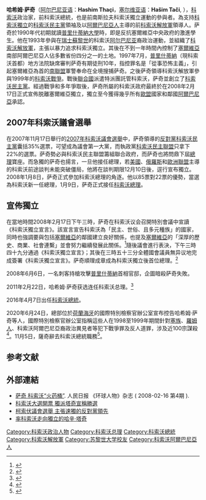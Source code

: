{{NoteTA
|G1=地名
|1=zh:哈辛·塔奇;zh-cn:哈希姆·萨奇;zh-hk:哈辛·特哈契;zh-mo:哈希姆·薩奇;zh-tw:哈辛·塔其;zh-sg:哈辛·塔奇
|2=zh:塔奇;zh-cn:萨奇;zh-hk:特哈契;zh-mo:薩奇;zh-tw:塔其;zh-sg:塔奇
}}
{{Infobox officeholder
|name         = 哈希姆·萨奇
|image        = Hashim Thaçi, 2012.jpg
|office       = 第5任[[科索沃總統|科索沃總統]]
|primeminister= [[以沙·穆斯塔法|以沙·穆斯塔法]]
|term_start   = 2016年4月7日
|term_end     = 2020年11月5日
|predecessor  = [[阿蒂費特·亞希雅加|阿蒂費特·亞希雅加]]
|successor    = [[韋約莎·奧斯曼尼|韋約莎·奧斯曼尼]]（代理）
|office1      = [[科索沃總理|科索沃總理]]
|president1   = [[法特米尔·塞伊迪乌|法特米尔·塞伊迪乌]]<br>[[贝赫杰特·帕乔利|贝赫杰特·帕乔利]]<br>{{le|亞庫普·克拉斯尼奇|Jakup Krasniqi}}{{small|（代理）}}<br>[[阿蒂費特·亞希雅加|阿蒂費特·亞希雅加]]
|deputy1      = {{le|哈伊列丁·庫其|Hajredin Kuči}}<br>[[贝赫杰特·帕乔利|贝赫杰特·帕乔利]]
|term_start1  = 2008年1月9日
|term_end1    = 2014年12月9日
|predecessor1 = {{le|阿吉姆·切库|Agim Čeku}}
|successor1   = [[以沙·穆斯塔法|以沙·穆斯塔法]]
|president2   = [[易卜拉欣·鲁戈瓦|易卜拉欣·鲁戈瓦]]<br>{{le|内扎特·达奇|Nedžat Daci}}{{small|（代理）}}
|term_start2  = 1999年4月2日
|term_end2    = 2000年2月1日
|predecessor2 = {{le|布亚尔·布科什|Bujar Bukoši}}
|successor2   = {{le|内扎特·达奇|Nedžat Daci}}<small>（代理）</small>
|birth_date   = {{birth date and age|1968|4|24|df=y}}
|birth_place  = {{YUG}}[[科索沃自治省|科索沃自治省]][[斯爾比察|斯爾比察]]布洛克納村
|death_date   = 
|death_place  = 
|nationality  = {{KOS}}
|party        = [[科索沃民主党|科索沃民主党]]
|spouse       = Lumnije Tači
|alma_mater   = [[普里什蒂納大學|普里什蒂納大學]]<br>[[苏黎世大学|苏黎世大学]]
|religion     = [[伊斯兰教|伊斯兰教]]
}}

'''哈希姆·萨奇'''（[[阿尔巴尼亚语|阿尔巴尼亚语]]：'''Hashim Thaçi'''，[[塞尔维亚语|塞尔维亚语]]：'''Hašim Tači''', {{bd|1968年|4月24日|catIdx=T}} ），[[科索沃|科索沃]]政治家，前科索沃總統，也是前南斯拉夫科索沃獨立運動的參與者。為支持[[科索沃獨立|科索沃獨立]]的[[科索沃民主黨|科索沃民主黨]]領袖及以[[阿爾巴尼亞人|阿爾巴尼亞人]]主導的前[[科索沃解放軍|科索沃解放軍]]領導人。萨奇於1990年代初期就讀[[普里什蒂納大學|普里什蒂納大學]]時，即是反抗塞爾維亞中央政府的激進學生。他在1993年參與在[[瑞士|瑞士]][[蘇黎世|蘇黎世]]的科索沃[[阿尔巴尼亚|阿尔巴尼亚]]裔政治運動，並組織了[[科索沃解放軍|科索沃解放軍]]，主張以暴力追求科索沃獨立。其後在不到一年時間內控制了[[塞爾維亞|塞爾維亞]]南部阿爾巴尼亞人佔多數省份四分之一的土地。1997年7月，[[普里什蒂納|普里什蒂納]]（現科索沃首都）地方法院缺席審判萨奇有期徒刑10年，指控罪名是「從事恐怖主義」，引起塞爾維亞為首的[[南聯盟|南聯盟]]軍警奉命在全境搜捕萨奇。之後萨奇領導科索沃解放軍參與1999年的[[科索沃戰爭|科索沃戰爭]]。戰後[[聯合國|聯合國]]派遣特派團託管科索沃，萨奇並創立了[[科索沃民主黨|科索沃民主黨]]。經過戰爭和多年爭取後，萨奇所屬的科索沃政府最終於在2008年2月17日正式宣佈脱離塞爾維亞獨立，獨立至今獲得幾乎所有[[歐盟|歐盟]]國家和鄰國[[阿爾巴尼亞|阿爾巴尼亞]]承認。

== 2007年科索沃議會選舉 ==
在2007年11月17日舉行的[[2007年科索沃議會選舉|2007年科索沃議會選舉]]中，萨奇領導的[[反對黨|反對黨]][[科索沃民主黨|科索沃民主黨]]囊括35%選票，可望成為議會第一大黨，而執政黨[[科索沃民主聯盟|科索沃民主聯盟]]只拿下22%的選票。萨奇勢必與科索沃民主聯盟籌組聯合政府，而萨奇也將問鼎下屆[[科索沃總理|總理]]寶座。而急獨的萨奇也揚言，一旦他接任總理，若[[美國|美國]]、[[俄羅斯|俄羅斯]]和[[歐洲聯盟|歐洲聯盟]]主導的科索沃前途談判未能突破僵局，他將在談判期限12月10日後，逕行宣布獨立。2008年1月8日，萨奇正式參加科索沃總理的角逐。他以85票對22票的優勢，當選為科索沃新一任總理，1月9日，萨奇正式接任[[科索沃總理|科索沃總理]]。

== 宣佈獨立 ==
在當地時間2008年2月17日下午三時，萨奇在科索沃议会召開特別會議中宣讀《科索沃獨立宣言》。該宣言宣告科索沃為「民主、世俗、且多元種族」的國家，同時也強調要與包括[[塞爾維亞|塞爾維亞]]的鄰國建立良好關係，也提及[[塞爾維亞|塞爾維亞]]的「深厚的歷史、商業、社會連繫」並會努力繼續發展此關係。<ref>{{Cite web |url=http://news.bbc.co.uk/2/hi/europe/7249677.stm |title=Full text: Kosovo declaration |accessdate=2009-10-20 |archive-date=2020-12-11 |archive-url=https://web.archive.org/web/20201211120003/http://news.bbc.co.uk/2/hi/europe/7249677.stm |dead-url=no }}</ref>隨後議會進行表決，下午三時四十九分通過《科索沃獨立宣言》；其後在三時五十三分全體國會議員無异议地完成簽署《科索沃獨立宣言》。萨奇順理成章成為科索沃獨立後首位總理。<ref>{{cite news |title=科索沃宣布独立 塞尔维亚拒承认 |url=http://news.sina.com.cn/w/2008-02-18/040014957731.shtml |accessdate=2018-09-09 |work=新华社 |date=2008-02-18 |archive-date=2020-08-13 |archive-url=https://web.archive.org/web/20200813035750/https://news.sina.com.cn/w/2008-02-18/040014957731.shtml |dead-url=no }}</ref>

2008年6月6日，一名刺客持槍攻擊[[普里什蒂納|普里什蒂納]]首相官邸，企圖暗殺萨奇失敗。

2011年2月22日，哈希姆·萨奇获选连任科索沃总理。<ref>{{cite news |title=科索沃议会选出新一届总统总理 |url=http://news.sohu.com/20110223/n279478070.shtml |accessdate=2018-09-09 |work=新华网 |date=2011-02-23 |archive-date=2020-08-20 |archive-url=https://web.archive.org/web/20200820200740/http://news.sohu.com/20110223/n279478070.shtml |dead-url=no }}</ref>

2016年4月7日出任[[科索沃總統|科索沃總統]]。

2020年6月24日，總部位於[[荷蘭|荷蘭]][[海牙|海牙]]的國際特別檢察官辦公室宣布控告哈希姆·萨奇等人，國際特別檢察官辦公室指稱這些人在1998至1999年期間針對[[塞爾維亞人|塞族]]、[[羅姆人|羅姆人]]、科索沃阿爾巴尼亞裔政治異見者等犯下戰爭罪及反人道罪，涉及近100宗謀殺<ref>{{cite news |title=科索沃總統被控戰爭反人道罪 |url=https://news.mingpao.com/pns/%e5%9c%8b%e9%9a%9b/article/20200626/s00014/1593109902217/%e7%a7%91%e7%b4%a2%e6%b2%83%e7%b8%bd%e7%b5%b1%e8%a2%ab%e6%8e%a7%e6%88%b0%e7%88%ad%e5%8f%8d%e4%ba%ba%e9%81%93%e7%bd%aa |publisher=明報 |accessdate=2020-06-27 |archive-date=2020-10-23 |archive-url=https://web.archive.org/web/20201023121039/https://news.mingpao.com/pns/%e5%9c%8b%e9%9a%9b/article/20200626/s00014/1593109902217/%e7%a7%91%e7%b4%a2%e6%b2%83%e7%b8%bd%e7%b5%b1%e8%a2%ab%e6%8e%a7%e6%88%b0%e7%88%ad%e5%8f%8d%e4%ba%ba%e9%81%93%e7%bd%aa |dead-url=no }}</ref>。11月5日，薩奇辭去科索沃總統職務<ref>{{Cite web|title=涉戰爭罪行 科索沃總統辭職海牙受審|url=https://www.rti.org.tw/news/view/id/2083998|accessdate=2020-11-06|work=Rti 中央廣播電臺|language=zh|archive-date=2021-12-20|archive-url=https://web.archive.org/web/20211220224835/http://www.rti.org.tw/news/view/id/2083998|dead-url=no}}</ref>。

== 参考文献 ==
{{reflist}}

== 外部連結 ==
*[https://web.archive.org/web/20180908094349/http://paper.people.com.cn/hqrw/html/2008-02/16/content_46169889.htm 萨奇 科索沃“火药桶”]. 人民日报 《环球人物》杂志 ( 2008-02-16 第4期 ).
* [https://web.archive.org/web/20071120183218/http://www.libertytimes.com.tw/2007/new/nov/19/today-int2.htm 科索沃大選開票 獨派塔奇宣稱勝選]
* [http://epochtimes.com/b5/7/11/18/n1905341.htm 柯索伏議會選舉 主張速獨的反對黨領先]{{Wayback|url=http://epochtimes.com/b5/7/11/18/n1905341.htm |date=20200920035249 }}
* [http://big5.china.com.cn/news/txt/2008-02/17/content_10032299.htm 率科索沃走向獨立的哈辛·塔奇]{{Wayback|url=http://big5.china.com.cn/news/txt/2008-02/17/content_10032299.htm |date=20200820200131 }}

{{start box}}
{{s-gov}}
{{s-before|{{le|布亚尔·布科什|Bujar Bukoši}}}}
{{s-title|[[科索沃總理|科索沃總理]]|1999年－2000年}}
{{s-after|{{le|内扎特·达奇| Nedžat Daci}}}}
{{s-before|{{le|阿吉姆·切库|Agim Čeku}}}}
{{s-title|[[科索沃總理|科索沃總理]]|2008年－2014年}}
{{s-after|[[以沙·穆斯塔法|以沙·穆斯塔法]]}}
{{s-before|[[阿蒂費特·亞希雅加|阿蒂費特·亞希雅加]]}}
{{s-title|[[科索沃總統|科索沃總統]]|2016年－2020年}}
{{s-after|[[韋約莎·奧斯曼尼|韋約莎·奧斯曼尼]] （代总统）}}
{{p-post|科索沃}}
{{s-before|[[巴伊拉姆·雷杰皮|巴伊拉姆·雷杰皮]]}}
{{s-title|[[科索沃民主黨|科索沃民主黨]]黨主席|2004年－}}
{{s-after|現任}}
{{end box}}

{{Authority control}}
{{DEFAULTSORT:Thaçi, Hashim}}
[[Category:科索沃政治人物|Category:科索沃政治人物]]
[[Category:科索沃总理|Category:科索沃总理]]
[[Category:科索沃總統|Category:科索沃總統]]
[[Category:科索沃解放軍|Category:科索沃解放軍]]
[[Category:苏黎世大学校友|Category:苏黎世大学校友]]
[[Category:科索沃阿爾巴尼亞人|Category:科索沃阿爾巴尼亞人]]